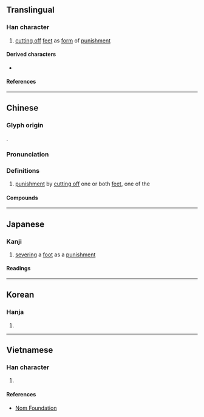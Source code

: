 {{character info}}
==Translingual==
{{stroke order|type=animate}}

===Han character===
{{Han char|rn=18|rad=刀|as=04|sn=6|four=72200|canj=BLN|ids=⿰月刂}}

# [[cutting off]] [[feet]] as [[form]] of [[punishment]]

====Derived characters====
* {{l|mul|[[𰸌]], [[𠈛]], [[𰎗]], [[𦮯]], [[前]], [[俞]], [[𪠰]], [[𥦹]], [[𡠔]], [[𧫌]], [[𠟖]]}}

====References====
{{Han ref|kx=0137.250|dkj=01900|dj=0309.120|hdz=10327.070|uh=5216}}

----

==Chinese==
{{zh-forms|alt=跀}}

===Glyph origin===
{{Han etym}}
{{Han compound|月|刀|alt2=刂|ls=psc|c1=p|c2=s}}.

===Pronunciation===
{{zh-pron
|m=yuè
|c=jyut6
|mn=goa̍t
|mc=y
|oc=y
|ma=
|cat=v
}}

===Definitions===
{{zh-hanzi}}

# {{lb|zh|historical}} [[punishment]] by [[cut off|cutting off]] one or both [[feet]], one of the {{zh-l|五刑|{{w|Five Punishments}}}}
#: {{zh-also|剕}}

====Compounds====
{{zh-der|刖刑|刖趾適屨|刖足適屨|刖足}}

{{zh-cat|Law|Prison}}

----

==Japanese==

===Kanji===
{{ja-kanji|grade=9|rs=刀04}}

# [[sever]]ing a [[foot]] as a [[punishment]]

====Readings====
{{rfv-etym|ja}}
{{ja-readings
|goon=がち<ぐわち, <!--ぐち, -->ごち
|kanon=がつ<ぐわつ, げつ<げつ<ぐゑつ, ごつ
|kun=き-る, あやう-い<あやふ-い
}}

----

==Korean==

===Hanja===
{{ko-hanja|월}}

# {{rfdef|ko|sort=刀04}}

----

==Vietnamese==

===Han character===
{{vi-readings|rs=刀04|reading=nguyệt}}

# {{rfdef|vi|sort=刀04}}

====References====
* [http://nomfoundation.org/common/nom_details.php?codepoint=5216 Nom Foundation]